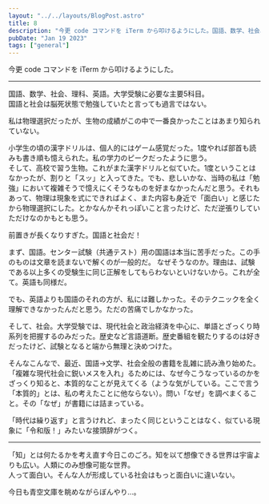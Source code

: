```yaml
---
layout: "../../layouts/BlogPost.astro"
title: 8
description: "今更 code コマンドを iTerm から叩けるようにした。国語、数学、社会、理科、英語。大学受験に必要な主要5科目。"
pubDate: "Jan 19 2023"
tags: ["general"]
---
```


今更 code コマンドを iTerm から叩けるようにした。

-----

国語、数学、社会、理科、英語。大学受験に必要な主要5科目。  
国語と社会は脳死状態で勉強していたと言っても過言ではない。

私は物理選択だったが、生物の成績がこの中で一番良かったことはあまり知られていない。

小学生の頃の漢字ドリルは、個人的にはゲーム感覚だった。1度やれば部首も読みも書き順も憶えられた。私の学力のピークだったように思う。  
そして、高校で習う生物。これがまた漢字ドリルと似ていた。1度ということはなかったが、割りと「スッ」と入ってきた。でも、悲しいかな、当時の私は「勉強」において複雑そうで憶えにくそうなものを好まなかったんだと思う。それもあって、物理は現象を式にできればよく、また内容も身近で「面白い」と感じたから物理選択にした。とかなんかそれっぽいこと言ったけど、ただ逆張りしていただけなのかもとも思う。

前置きが長くなりすぎた。国語と社会だ！

まず、国語。センター試験（共通テスト）用の国語は本当に苦手だった。この手のものは文章を読まないで解くのが一般的だ。
なぜそうなのか。理由は、試験である以上多くの受験生に同じ正解をしてもらわないといけないから。これが全て。英語も同様だ。

でも、英語よりも国語のそれの方が、私には難しかった。そのテクニックを全く理解できなかったんだと思う。ただの苦痛でしかなかった。

そして、社会。大学受験では、現代社会と政治経済を中心に、単語とざっくり時系列を把握するのみだった。歴史など言語道断。歴史番組を観たりするのは好きだったけど、試験となると端から無理と決めつけた。

そんなこんなで、最近、国語→文学、社会全般の書籍を乱雑に読み漁り始めた。
「複雑な現代社会に鋭いメスを入れ」るためには、なぜ今こうなっているのかをざっくり知ると、本質的なことが見えてくる（ような気がしている。ここで言う「本質的」とは、私の考えたことに他ならない）。問い「なぜ」を調べまくること。その「なぜ」が書籍には詰まっている。

「時代は繰り返す」と言うけれど、まったく同じということはなく、似ている現象に「令和版！」みたいな接頭辞がつく。

-----

「知」とは何たるかを考え直す今日このごろ。知を以て想像できる世界は宇宙よりも広い。人類にのみ想像可能な世界。  
人って面白い。そんな人が形成している社会はもっと面白いに違いない。

今日も青空文庫を眺めながらぼんやり…。
